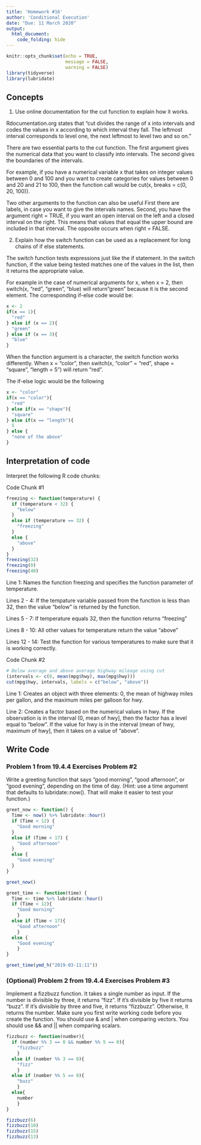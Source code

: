 ```yaml
---
title: 'Homework #16'
author: 'Conditional Execution'
date: "Due: 11 March 2020"
output:
  html_document:
    code_folding: hide
---
```


```r
knitr::opts_chunk$set(echo = TRUE,
                      message = FALSE,
                      warning = FALSE)
library(tidyverse)
library(lubridate)
```

## Concepts  

1.  Use online documentation for the cut function to explain how it works.  

Rdocumentation.org states that "cut divides the range of x into intervals and codes the values in x according to which interval they fall. The leftmost interval corresponds to level one, the next leftmost to level two and so on."

There are two essential parts to the cut function. The first argument gives the numerical data that you want to classify into intervals. The second gives the boundaries of the intervals.

For example, if you have a numerical variable x that takes on integer values between 0 and 100 and you want to create categories for values between 0 and 20 and 21 to 100, then the function call would be cut(x, breaks = c(0, 20, 100)).

Two other arguments to the function can also be useful First there are labels, in case you want to give the intervals names. Second, you have the argument right = TRUE, if you want an open interval on the left and a closed interval on the right. This means that values that equal the upper bound are included in that interval. The opposite occurs when right = FALSE.

2.  Explain how the switch function can be used as a replacement for long chains of if else statements. 

The switch function tests expressions just like the if statement. In the switch function, if the value being tested matches one of the values in the list, then it returns the appropriate value.

For example in the case of numerical arguments for x, when x = 2, then switch(x, "red", "green", "blue) will return "green" because it is the second element. The corresponding if-else code would be:  

```r
x <- 2
if(x == 1){
  "red"
} else if (x == 2){
  "green"
} else if (x == 3){
  "blue"
}
```

When the function argument is a character, the switch function works differently. When x = "color", then switch(x, "color" = "red", shape = "square", "length = 5") will return "red".

The if-else logic would be the following

```r
x <- "color"
if(x == "color"){
  "red"
} else if(x == "shape"){
  "square"
} else if(x == "length"){
  5
} else {
  "none of the above"
}
```
    
## Interpretation of code  

Interpret the following R code chunks: 

Code Chunk #1

```r
freezing <- function(temperature) {
  if (temperature < 32) {
    "below"
  }
  else if (temperature == 32) {
    "freezing"
  }
  else {
    "above"
  }
}
freezing(32)
freezing(0)
freezing(40)
```

Line 1: Names the function freezing and specifies the function parameter of temperature.  

Lines 2 - 4: If the tempature variable passed from the function is less than 32, then the value "below" is returned by the function.  

Lines 5 - 7: If temperature equals 32, then the function returns "freezing"  

Lines 8 - 10: All other values for temperature return the value "above"  

Lines 12 - 14: Test the function for various temperatures to make sure that it is working correctly.  

Code Chunk #2

```r
# Below average and above average highway mileage using cut
(intervals <- c(0, mean(mpg$hwy), max(mpg$hwy)))
cut(mpg$hwy, intervals, labels = c("below", "above"))
```  

Line 1: Creates an object with three elements: 0, the mean of highway miles per gallon, and the maximum miles per galloon for hwy.  

Line 2: Creates a factor based on the numerical values in hwy. If the observation is in the interval (0, mean of hwy], then the factor has a level equal to "below". If the value for hwy is in the interval (mean of hwy, maximum of hwy], then it takes on a value of "above".  


## Write Code

### Problem 1 from 19.4.4 Exercises Problem #2

Write a greeting function that says "good morning", "good afternoon", or "good evening", depending on the time of day. (Hint: use a time argument that defaults to lubridate::now(). That will make it easier to test your function.)

```r
greet_now <- function() {
  Time <- now() %>% lubridate::hour()
  if (Time < 12) {
    "Good morning"
  }
  else if (Time < 17) {
    "Good afternoon"
  }
  else {
    "Good evening"
  }
}

greet_now()

greet_time <- function(time) {
  Time <- time %>% lubridate::hour()
  if (Time < 12){
    "Good morning"
    }
  else if (Time < 17){
    "Good afternoon"
    }
  else {
    "Good evening"
    }
}

greet_time(ymd_h("2019-03-11:11"))
```

### (Optional) Problem 2 from 19.4.4 Exercises Problem #3

Implement a fizzbuzz function. It takes a single number as input. If the number is divisible by three, it returns "fizz". If it’s divisible by five it returns "buzz". If it’s divisible by three and five, it returns "fizzbuzz". Otherwise, it returns the number. Make sure you first write working code before you create the function. You should use & and | when comparing vectors. You should use && and || when comparing scalars.

```r
fizzbuzz <- function(number){
  if (number %% 3 == 0 && number %% 5 == 0){
    "fizzbuzz"
    }
  else if (number %% 3 == 0){
    "fizz"
    }
  else if (number %% 5 == 0){
    "buzz"
    }
  else{
    number
    }
}

fizzbuzz(6)
fizzbuzz(10)
fizzbuzz(15)
fizzbuzz(13)
```
